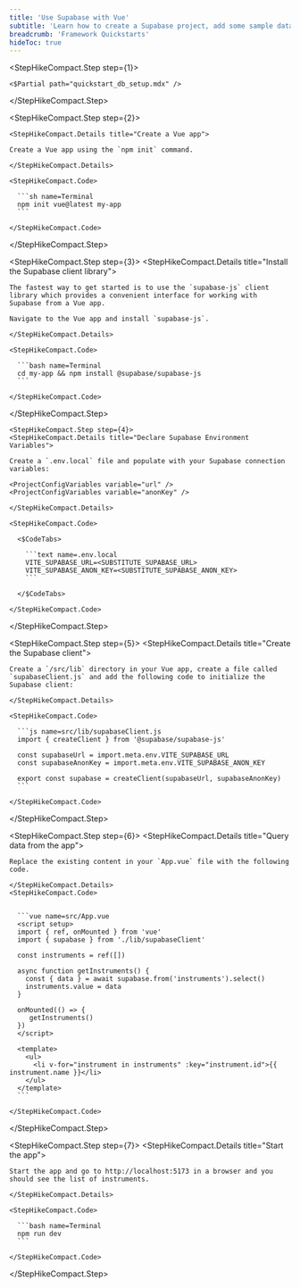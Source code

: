 ```yaml
---
title: 'Use Supabase with Vue'
subtitle: 'Learn how to create a Supabase project, add some sample data to your database, and query the data from a Vue app.'
breadcrumb: 'Framework Quickstarts'
hideToc: true
---
```


<StepHikeCompact>

  <StepHikeCompact.Step step={1}>

    <$Partial path="quickstart_db_setup.mdx" />

  </StepHikeCompact.Step>

  <StepHikeCompact.Step step={2}>

    <StepHikeCompact.Details title="Create a Vue app">

    Create a Vue app using the `npm init` command.

    </StepHikeCompact.Details>

    <StepHikeCompact.Code>

      ```sh name=Terminal
      npm init vue@latest my-app
      ```

    </StepHikeCompact.Code>

  </StepHikeCompact.Step>

  <StepHikeCompact.Step step={3}>
    <StepHikeCompact.Details title="Install the Supabase client library">

    The fastest way to get started is to use the `supabase-js` client library which provides a convenient interface for working with Supabase from a Vue app.

    Navigate to the Vue app and install `supabase-js`.

    </StepHikeCompact.Details>

    <StepHikeCompact.Code>

      ```bash name=Terminal
      cd my-app && npm install @supabase/supabase-js
      ```

    </StepHikeCompact.Code>

  </StepHikeCompact.Step>

    <StepHikeCompact.Step step={4}>
    <StepHikeCompact.Details title="Declare Supabase Environment Variables">

    Create a `.env.local` file and populate with your Supabase connection variables:

    <ProjectConfigVariables variable="url" />
    <ProjectConfigVariables variable="anonKey" />

    </StepHikeCompact.Details>

    <StepHikeCompact.Code>

      <$CodeTabs>

        ```text name=.env.local
        VITE_SUPABASE_URL=<SUBSTITUTE_SUPABASE_URL>
        VITE_SUPABASE_ANON_KEY=<SUBSTITUTE_SUPABASE_ANON_KEY>
        ```

      </$CodeTabs>

    </StepHikeCompact.Code>

  </StepHikeCompact.Step>

  <StepHikeCompact.Step step={5}>
    <StepHikeCompact.Details title="Create the Supabase client">

    Create a `/src/lib` directory in your Vue app, create a file called `supabaseClient.js` and add the following code to initialize the Supabase client:

    </StepHikeCompact.Details>

    <StepHikeCompact.Code>

      ```js name=src/lib/supabaseClient.js
      import { createClient } from '@supabase/supabase-js'

      const supabaseUrl = import.meta.env.VITE_SUPABASE_URL
      const supabaseAnonKey = import.meta.env.VITE_SUPABASE_ANON_KEY

      export const supabase = createClient(supabaseUrl, supabaseAnonKey)
      ```

    </StepHikeCompact.Code>

  </StepHikeCompact.Step>

  <StepHikeCompact.Step step={6}>
    <StepHikeCompact.Details title="Query data from the app">

    Replace the existing content in your `App.vue` file with the following code.

    </StepHikeCompact.Details>
    <StepHikeCompact.Code>


      ```vue name=src/App.vue
      <script setup>
      import { ref, onMounted } from 'vue'
      import { supabase } from './lib/supabaseClient'

      const instruments = ref([])

      async function getInstruments() {
        const { data } = await supabase.from('instruments').select()
        instruments.value = data
      }

      onMounted(() => {
         getInstruments()
      })
      </script>

      <template>
        <ul>
          <li v-for="instrument in instruments" :key="instrument.id">{{ instrument.name }}</li>
        </ul>
      </template>
      ```

    </StepHikeCompact.Code>

  </StepHikeCompact.Step>

  <StepHikeCompact.Step step={7}>
    <StepHikeCompact.Details title="Start the app">

    Start the app and go to http://localhost:5173 in a browser and you should see the list of instruments.

    </StepHikeCompact.Details>

    <StepHikeCompact.Code>

      ```bash name=Terminal
      npm run dev
      ```

    </StepHikeCompact.Code>

  </StepHikeCompact.Step>
</StepHikeCompact>
